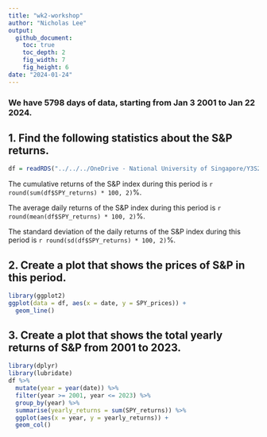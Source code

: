 ```yaml
---
title: "wk2-workshop"
author: "Nicholas Lee"
output: 
  github_document:
    toc: true
    toc_depth: 2
    fig_width: 7
    fig_height: 6
date: "2024-01-24"
---
```


### We have 5798 days of data, starting from Jan 3 2001 to Jan 22 2024.

## 1. Find the following statistics about the S&P returns.

```r
df = readRDS("../../../OneDrive - National University of Singapore/Y3S2/DSE3101/data/wk2_stocks.rds")
```
The cumulative returns of the S&P index during this period is `r round(sum(df$SPY_returns) * 100, 2)`%.

The average daily returns of the S&P index during this period is `r round(mean(df$SPY_returns) * 100, 2)`%.

The standard deviation of the daily returns of the S&P index during this period is `r round(sd(df$SPY_returns) * 100, 2)`%.

## 2. Create a plot that shows the prices of S&P in this period.

```r
library(ggplot2)
ggplot(data = df, aes(x = date, y = SPY_prices)) +
  geom_line()
```

## 3. Create a plot that shows the total yearly returns of S&P from 2001 to 2023.

```r
library(dplyr)
library(lubridate)
df %>%
  mutate(year = year(date)) %>%
  filter(year >= 2001, year <= 2023) %>%
  group_by(year) %>%
  summarise(yearly_returns = sum(SPY_returns)) %>%
  ggplot(aes(x = year, y = yearly_returns)) +
  geom_col()
```

